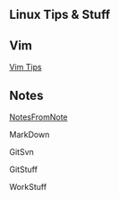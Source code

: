 == Linux Tips & Stuff ==

== Vim ==

[[Vim Tips]]

== Notes ==

[[NotesFromNote]]

MarkDown

GitSvn

GitStuff

WorkStuff
